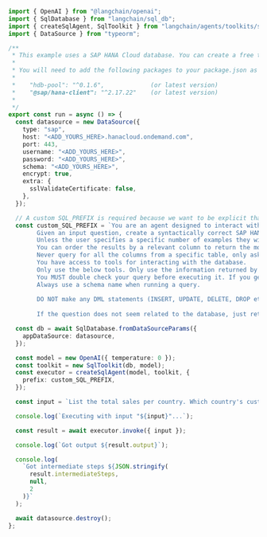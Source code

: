 ```typescript
import { OpenAI } from "@langchain/openai";
import { SqlDatabase } from "langchain/sql_db";
import { createSqlAgent, SqlToolkit } from "langchain/agents/toolkits/sql";
import { DataSource } from "typeorm";

/**
 * This example uses a SAP HANA Cloud database. You can create a free trial database via https://developers.sap.com/tutorials/hana-cloud-deploying.html
 *
 * You will need to add the following packages to your package.json as they are required when using typeorm with SAP HANA:
 *
 *    "hdb-pool": "^0.1.6",             (or latest version)
 *    "@sap/hana-client": "^2.17.22"    (or latest version)
 *
 */
export const run = async () => {
  const datasource = new DataSource({
    type: "sap",
    host: "<ADD_YOURS_HERE>.hanacloud.ondemand.com",
    port: 443,
    username: "<ADD_YOURS_HERE>",
    password: "<ADD_YOURS_HERE>",
    schema: "<ADD_YOURS_HERE>",
    encrypt: true,
    extra: {
      sslValidateCertificate: false,
    },
  });

  // A custom SQL_PREFIX is required because we want to be explicit that a schema name is needed when querying HANA fool-proof (line 33)
  const custom_SQL_PREFIX = `You are an agent designed to interact with a SQL database.
        Given an input question, create a syntactically correct SAP HANA query to run, then look at the results of the query and return the answer.
        Unless the user specifies a specific number of examples they wish to obtain, always limit your query to at most {top_k} results using the LIMIT clause.
        You can order the results by a relevant column to return the most interesting examples in the database.
        Never query for all the columns from a specific table, only ask for a the few relevant columns given the question.
        You have access to tools for interacting with the database.
        Only use the below tools. Only use the information returned by the below tools to construct your final answer.
        You MUST double check your query before executing it. If you get an error while executing a query, rewrite the query and try again.
        Always use a schema name when running a query.
        
        DO NOT make any DML statements (INSERT, UPDATE, DELETE, DROP etc.) to the database.
        
        If the question does not seem related to the database, just return "I don't know" as the answer.`;

  const db = await SqlDatabase.fromDataSourceParams({
    appDataSource: datasource,
  });

  const model = new OpenAI({ temperature: 0 });
  const toolkit = new SqlToolkit(db, model);
  const executor = createSqlAgent(model, toolkit, {
    prefix: custom_SQL_PREFIX,
  });

  const input = `List the total sales per country. Which country's customers spent the most?`;

  console.log(`Executing with input "${input}"...`);

  const result = await executor.invoke({ input });

  console.log(`Got output ${result.output}`);

  console.log(
    `Got intermediate steps ${JSON.stringify(
      result.intermediateSteps,
      null,
      2
    )}`
  );

  await datasource.destroy();
};
```